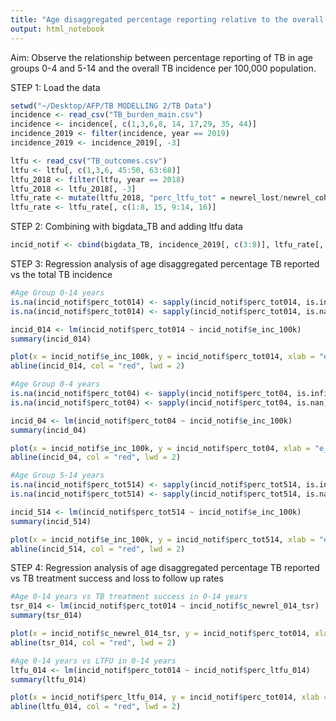 ```yaml
---
title: "Age disaggregated percentage reporting relative to the overall TB incidence per 100,000 population"
output: html_notebook
---
```


Aim: Observe the relationship between percentage reporting of TB in age groups 0-4 and 5-14 and the overall TB incidence per 100,000 population.

STEP 1: Load the data

```r
setwd("~/Desktop/AFP/TB MODELLING 2/TB Data")
incidence <- read_csv("TB_burden_main.csv")
incidence <- incidence[, c(1,3,6,8, 14, 17,29, 35, 44)]
incidence_2019 <- filter(incidence, year == 2019)
incidence_2019 <- incidence_2019[, -3]

ltfu <- read_csv("TB_outcomes.csv")
ltfu <- ltfu[, c(1,3,6, 45:50, 63:68)]
ltfu_2018 <- filter(ltfu, year == 2018)
ltfu_2018 <- ltfu_2018[, -3]
ltfu_rate <- mutate(ltfu_2018, "perc_ltfu_tot" = newrel_lost/newrel_coh * 100, "perc_ltfu_014" = newrel_014_lost/newrel_014_coh * 100)
ltfu_rate <- ltfu_rate[, c(1:8, 15, 9:14, 16)]

```

STEP 2: Combining with bigdata_TB and adding ltfu data 

```r
incid_notif <- cbind(bigdata_TB, incidence_2019[, c(3:8)], ltfu_rate[, c(3:16)])

```

STEP 3: Regression analysis of age disaggregated percentage TB reported vs the total TB incidence 

```r
#Age Group 0-14 years 
is.na(incid_notif$perc_tot014) <- sapply(incid_notif$perc_tot014, is.infinite)
is.na(incid_notif$perc_tot014) <- sapply(incid_notif$perc_tot014, is.nan)

incid_014 <- lm(incid_notif$perc_tot014 ~ incid_notif$e_inc_100k)
summary(incid_014)

plot(x = incid_notif$e_inc_100k, y = incid_notif$perc_tot014, xlab = "e_inc_100k", ylab = "perc_tot014")
abline(incid_014, col = "red", lwd = 2)

#Age Group 0-4 years 
is.na(incid_notif$perc_tot04) <- sapply(incid_notif$perc_tot04, is.infinite)
is.na(incid_notif$perc_tot04) <- sapply(incid_notif$perc_tot04, is.nan)

incid_04 <- lm(incid_notif$perc_tot04 ~ incid_notif$e_inc_100k)
summary(incid_04)

plot(x = incid_notif$e_inc_100k, y = incid_notif$perc_tot04, xlab = "e_inc_100k", ylab = "perc_tot04")
abline(incid_04, col = "red", lwd = 2)

#Age Group 5-14 years
is.na(incid_notif$perc_tot514) <- sapply(incid_notif$perc_tot514, is.infinite)
is.na(incid_notif$perc_tot514) <- sapply(incid_notif$perc_tot514, is.nan)

incid_514 <- lm(incid_notif$perc_tot514 ~ incid_notif$e_inc_100k)
summary(incid_514)

plot(x = incid_notif$e_inc_100k, y = incid_notif$perc_tot514, xlab = "e_inc_100k", ylab = "perc_tot514")
abline(incid_514, col = "red", lwd = 2)

```
STEP 4: Regression analysis of age disaggregated percentage TB reported vs TB treatment success and loss to follow up rates 

```r
#Age 0-14 years vs TB treatment success in 0-14 years 
tsr_014 <- lm(incid_notif$perc_tot014 ~ incid_notif$c_newrel_014_tsr)
summary(tsr_014)

plot(x = incid_notif$c_newrel_014_tsr, y = incid_notif$perc_tot014, xlab = "tsr_014", ylab = "perc_tot_014")
abline(tsr_014, col = "red", lwd = 2)

#Age 0-14 years vs LTFU in 0-14 years 
ltfu_014 <- lm(incid_notif$perc_tot014 ~ incid_notif$perc_ltfu_014)
summary(ltfu_014)

plot(x = incid_notif$perc_ltfu_014, y = incid_notif$perc_tot014, xlab = "perc_ltfu_014", ylab = "perc_tot_014")
abline(ltfu_014, col = "red", lwd = 2)


```
